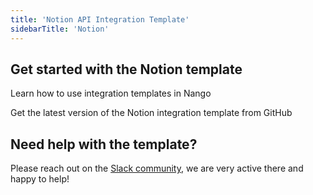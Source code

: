 ```yaml
---
title: 'Notion API Integration Template'
sidebarTitle: 'Notion'
---
```


## Get started with the Notion template

<Card title="How to use integration templates"
      href="/integration-templates/overview#how-to-use-integration-templates"
      icon="book-open">
    Learn how to use integration templates in Nango
</Card>

<Card title="Get the Notion template"
      href="https://github.com/NangoHQ/nango/tree/master/integration-templates/notion"
      icon="github">
    Get the latest version of the Notion integration template from GitHub
</Card>

## Need help with the template?
Please reach out on the [Slack community](https://nango.dev/slack), we are very active there and happy to help!